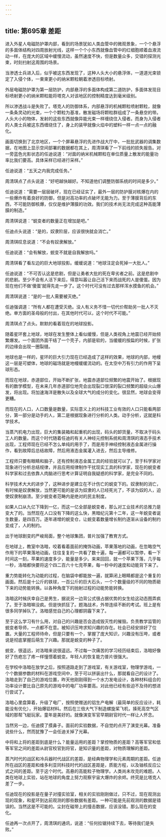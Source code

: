 ```yaml
---
---
---
```

title: 第695章 差距
---



进入外星人电磁防护罩内部，看到的场景犹如人类血管中的微观景象，一个个悬浮的多面体结构对四周放射光线，这样一个个小东西就像血管中的红细胞顺着血液流动一样，在庞大的区域中缓慢流动，虽然速度不快，但是数量众多，交错的探测光束，时刻扫射这周围的场景。

当渗透士兵进入后，似乎被这东西发现了，这种人头大小的悬浮体，一道道光束锁定了入侵个体，一束束更小的纳米颗粒朝着渗透目标喷射。

外层电磁防护罩为第一层防护，内部悬浮的多面体构成第二道防护，多面体发现目标喷射更小的纳米颗粒能将塔克人对该地区的控制精度达到毫米级别。

所以渗透战斗是失败了。塔克人的防御体系，内部悬浮的机械颗粒喷射颗粒，就像一条条灵动的光束，一个个颗粒为基准，散发磁场将颗粒群组成了一条悬空的带。人头大小的物体，发射的这些东西就像异能光束一样缠绕住入侵者。而身为入侵者的人类士兵被这东西缠绕住了，身上的装甲就像火焰中的塑料一样一点一点的融化。

画面切换到了北京地区，一个个屏幕悬浮的先进作战大厅中，一批批武器的调集数据，在地图上显示空间部署的数据都在其上，周清琪看了一下前线的损失报告。对一旁蓝色光影状态的任迪说道：“对面的纳米机械颗粒在单位质量上散发的能量功率比我们要高。具体采样已经进行采样。”

任迪说道：“五天之内我完成任务。”

周清琪点了点头说道：“好吧越快越好。不知道他们调整防御系统的时间是多少。”

任迪说道：“需要一层层破坏，现在已经证实了，最外一层的防护膜对核爆在内的一些爆炸有着良好的防御，但是对高功率的点破坏无能为力。至于薄膜背后的东西，不可能防御核爆，仅仅是维护薄膜的功效。我们的技术尚无法完成这种高能薄膜的制造。”

周清琪说道：“蜕变者的数量正在增加是吧。”

任迪点头说道：“是的，奴隶阶层，应该很快就会消亡。”

周清琪叹息说道：“不会有奴隶解放。”

任迪说道：“会有解放，蜕变不就是自我解放吗。”

周清琪看了看左边的巨大地球投影。缓缓说道：“地球注定会死掉一大批人。”

任迪说道：“不可否认这是悲剧，但是让勇者大批的死在卑劣者之前。这是悲剧中的悲剧。至少不会有人活下来后，得意叫嚣让自己活下来而战死的人是傻蛋。因为现在他们不做‘傻蛋’就得先走一步了。这个时代可没有过去那样浑水摸鱼的机会。”

周清琪说道：“是的一批人需要被灭绝。”

任迪强调道：“所有人都在遭受灭绝。没人有义务不惜一切代价帮助另一批人不灭绝。单方面的圣母般的付出，在其他时代可以，这个时代不可能。”

周清琪点了点头。默默的看着现在的地球投影。

随着星环套上地球，地球在发生整体上看似缓慢，但是人类视角上地震已经开始频繁爆发。一个面团外面干结了一个壳子，内部是软的，当缓缓的按扁的时候，扩张的边缘会出现一圈裂缝。

地球也是一样的，星环的巨大引力现在已经造成了这样的效果，地球的内部，地幔这一层是可塑体，地球的磁场就是地幔缓缓流动的。在太空中万有引力的作用下呈球形态。

而现在地球，赤道部位，开始不断扩张，地震赤道部位频繁的地震开始了。根据现有的数学模型，在未来几年赤道部位地壳会出现裂口很深的裂口频繁的超级火山爆发，将出现。将加速海洋是散失以及全球大气的成分的变化。很显然，地球会变得更糟。

而现在的人口，人口数量是数量，实际意义上的对科技工业有效的人口只能看两部分，第一部分是动手的人，第二是根据现象进行分析的人类。动手分析，这就是科学技术。

当蒸汽机电力出现，巨大的集装箱和起重机的出现，码头的卸货量，不取决于码头工人的数量。而这个时代随着任迪的有关人神经元控制系统和周清琪的液态手技术出现，工程师现在已经不怎么单纯的用手了，而是用手神经控制液态金属进行操作，看到故障后总结故障，然后用液态金属灌入进去，然后主导维修。

工程师只要有眼睛和脑子，还有控制液态金属工具的经验就可以了。至于科学家对现象进行分析总结规律，并且应用规律制作干扰现实工具的科学家，现在的蜕变者科学家和过去依靠人肉脑进行思考计算证明自我疑惑的科学家，是完全不同的。

科学技术大大的进步了，这种进步是建立在不计伤亡的蜕变下的。奴隶制的消亡，有时候是奴隶解放，当然更可能的是该为奴隶的人已经死光了，不该为奴的人，迫使奴隶制崩溃。至少蜕变者范畴内是绝对的民主制度。

如果人口从九亿下降到一亿，而这一亿全部是蜕变者，那么对工业技术的总推力是变大了的。当然现在人口没有下降的这么快，黑暗纪元第十二年，这一年蜕变者诞生数量，是四百万。逐年递增的蜕变仓，让蜕变着数量增长制约逐渐从设备的制约变成了，人的制约。

出于地球剧变的严峻局面，整个地球集团，普片加强了教育方式。

在地球上，教室中洛暗，咬着看着面前的掩饰动画，苹果落地的动画，在忽略空气作用下的苹果落地动画，往往复复的一共看了数十遍，每一遍都可以暂停，看一下时间这一刻，苹果的速度多少，能量是多少。来来回回，就一个苹果下落，几乎每一秒，洛暗都快要将这个四二百六十七克苹果，每一秒中的速度和动能背下来了。

重力势能转化为动能的过程，在脑袋中都能放一遍，就算闭上眼睛都是这个重复的画面。然后是十公斤的铁球，一百公斤的巨大石头，一个个数量级的不同的物质砸下来的动势能转换。以各种角度下的抛射过程的动能势能转换。

洛暗这时候庆幸自己是男生，据说另一边背公式很占据优势的女生给这动态图弄疯了。至于洛暗嘛没疯。但是快抓狂了。题海战术，外带连续不断的考试。班上是有很多同学掉队了。洛暗感觉自己的心理都阴霾下来了。

至于这么学习有什么用，对自己的兴趣是否会造成毁灭性的摧毁。负责教学监管的蜕变者导师，一点都不在意。被知识压垮求知兴趣的存在。社会已经安排好了位置。大量的工程师待命，但是只要有一个，掌握了庞大知识，兴趣没有压垮，或者说是彻底掌握后萌生了兴趣。那就是蜕变的种子了。

蜕变，很遥远，对洛暗来说很遥远。不过每一次痛苦的学习经历结束后，洛暗好像好了伤疤忘了疼一样憧憬着蜕变。年轻人的恢复能力普片很强大。

在学校中洛暗在放学之后，按照道路走到了游戏室，有关游戏室，物理学游戏，一个个数据参数的材料在游戏空间中，至于可以拼装出什么，那就看自己的设计了。洛暗走到了自己的游戏位置，昨天他刚刚得到一个水力发电设计，各种材料组合的功率设计要比自己原先的游戏中的电厂功率要高。对此他已经有些迫不及待的想进行尝试了。

洛暗心里盘算着，升级了电厂，按照使赠送的铝生产电解（最简单的反应设计，耗能没有优化），开始爆铝材料。然后在三倍大气下制造螺旋桨飞机，揍死高空气区域的那帮飞艇玩家。童年是美好的。就像演变军官早期尉官时代一样让人怀念。

当然另一边，任迪摸了摸鼻子。面前的实验数据，不自觉的点开了演变光幕。准备说些什么，然而犹豫了一会任迪关掉了光幕。

中将和上将的差距到底是什么？能量运用的差距？掌控物质的差距？高等军官和低等军官之间的差距从尉官校官到将官，是知识量的差距，对物质理解的差距。

蒸汽时代的战区和冷兵器时代战区的差距，是经典物理学和元素周期的差距。任迪所在战区的差距和维多利亚同科技时代的战区差距是，质能方程，以及铀核反应公式之间的差距。至于这个时代。高悬的高能粒子物理学。人类尚未攻克的难题。人类在地球上实验，站在地球的角度上努力观察宇宙大爆炸的余烬。终究是比塔克人差了一步。

任迪现在的投影是在量子对撞实验室，相关的实验刚刚做过，只不过，现在观测出现的现象，和星环到达前观测的那些数据有差距。一种可能是先前观测的数据是错误的。当然这是不可能的。尘封在磁带上的撞击数据，应该没错。那么现在的变化。

任迪再一次点开了，周清琪的通讯，说道：“任何拉锯持续下去，等待我们是失败。”